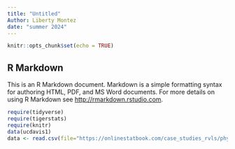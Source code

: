 ```yaml
---
title: "Untitled"
Author: Liberty Montez
date: "summer 2024"
---
```


```r
knitr::opts_chunk$set(echo = TRUE)
```

## R Markdown

This is an R Markdown document. Markdown is a simple formatting syntax for authoring HTML, PDF, and MS Word documents. For more details on using R Markdown see <http://rmarkdown.rstudio.com>.
  
```r
require(tidyverse)
require(tigerstats)
require(knitr)
data(ucdavis1)
data <- read.csv(file="https://onlinestatbook.com/case_studies_rvls/physical_strength/data.txt",sep="",header=TRUE)
```